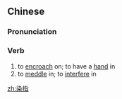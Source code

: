 ==Chinese==
{{zh-forms}}

===Pronunciation===
{{zh-pron
|m=rǎnzhǐ
|c=jim5 zi2
|mn=jiám-cháiⁿ
|cat=v
}}

===Verb===
{{zh-verb}}

# to [[encroach]] on; to have a [[hand]] in
# to [[meddle]] in; to [[interfere]] in

[[zh:染指]]